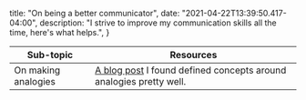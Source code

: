 
  title: "On being a better communicator",
  date: "2021-04-22T13:39:50.417-04:00",
  description: "I strive to improve my communication skills all the time, here's what helps.",
}


| Sub-topic | Resources |
|-|-|
| On making analogies | [A blog post](https://www.scotthyoung.com/blog/2014/10/21/good-analogies/) I found defined concepts around analogies pretty well. |
